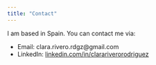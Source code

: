 ```yaml
---
title: "Contact"
---
```


I am based in Spain. You can contact me via:

- Email: clara.rivero.rdgz@gmail.com
- LinkedIn:  [linkedin.com/in/clarariverorodriguez](https://www.linkedin.com/in/clarariverorodriguez/)
